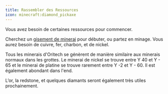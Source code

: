 ```yaml
---
title: Rassembler des Ressources
icon: minecraft:diamond_pickaxe
---
```


Vous avez besoin de certaines ressources pour commencer.

Cherchez un [gisement de minerai](../resources/ore_boulder) pour débuter, ou partez en minage. Vous aurez besoin de cuivre, fer, charbon, et de nickel.

Tous les minerais d'Oritech se génèrent de manière similaire aux minerais normaux dans les grottes. Le minerai de nickel se trouve entre Y 40 et Y - 65 et le minerai de platine se trouve rarement entre Y -2 et Y - 60. Il est également abondant dans l'end.

L’or, la redstone, et quelques diamants seront également très utiles prochainement.

<center>
<ModAsset location="oritech:area/ore_boulder" width={512} />
</center>